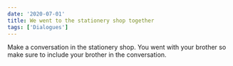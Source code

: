 ```yaml
---
date: '2020-07-01'
title: We went to the stationery shop together
tags: ['Dialogues']
---
```


Make a conversation in the stationery shop. You went with your brother so make sure to include your brother in the conversation.
